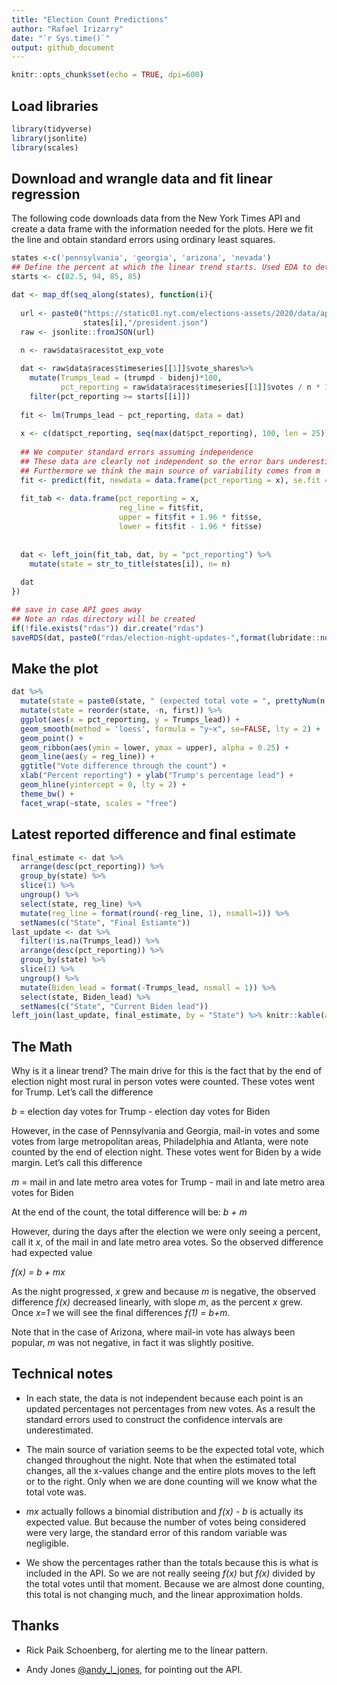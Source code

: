 ```yaml
---
title: "Election Count Predictions"
author: "Rafael Irizarry"
date: "`r Sys.time()`"
output: github_document
---
```


```r
knitr::opts_chunk$set(echo = TRUE, dpi=600)
```

## Load libraries

```r
library(tidyverse)
library(jsonlite)
library(scales)
```

## Download and  wrangle data and fit linear regression

The following code downloads data from the New York Times API
and create a data frame with the information needed for the plots. Here we fit the line and obtain standard errors using ordinary least squares. 

```r
states <-c('pennsylvania', 'georgia', 'arizona', 'nevada')
## Define the percent at which the linear trend starts. Used EDA to determine.
starts <- c(82.5, 94, 85, 85) 

dat <- map_df(seq_along(states), function(i){
  
  url <- paste0("https://static01.nyt.com/elections-assets/2020/data/api/2020-11-03/race-page/",
                states[i],"/president.json")
  raw <- jsonlite::fromJSON(url)
  
  n <- raw$data$races$tot_exp_vote 

  dat <- raw$data$races$timeseries[[1]]$vote_shares%>%
    mutate(Trumps_lead = (trumpd - bidenj)*100,
           pct_reporting = raw$data$races$timeseries[[1]]$votes / n * 100) %>%
    filter(pct_reporting >= starts[[i]])
  
  fit <- lm(Trumps_lead ~ pct_reporting, data = dat)
  
  x <- c(dat$pct_reporting, seq(max(dat$pct_reporting), 100, len = 25))
                
  ## We computer standard errors assuming independence
  ## These data are clearly not independent so the error bars underestimate
  ## Furthermore we think the main source of variability comes from m
  fit <- predict(fit, newdata = data.frame(pct_reporting = x), se.fit = TRUE)
  
  fit_tab <- data.frame(pct_reporting = x, 
                        reg_line = fit$fit, 
                        upper = fit$fit + 1.96 * fit$se,
                        lower = fit$fit - 1.96 * fit$se)
  
  
  dat <- left_join(fit_tab, dat, by = "pct_reporting") %>%
    mutate(state = str_to_title(states[i]), n= n)
  
  dat
})
```


```r
## save in case API goes away
## Note an rdas directory will be created
if(!file.exists("rdas")) dir.create("rdas") 
saveRDS(dat, paste0("rdas/election-night-updates-",format(lubridate::now(), "%Y-%m-%d_%H:%M:%S"),".rds"))
```

## Make the plot

```r
dat %>% 
  mutate(state = paste0(state, " (expected total vote = ", prettyNum(n, big.mark = ","), ")")) %>%
  mutate(state = reorder(state, -n, first)) %>%
  ggplot(aes(x = pct_reporting, y = Trumps_lead)) +
  geom_smooth(method = 'loess', formula = "y~x", se=FALSE, lty = 2) + 
  geom_point() +
  geom_ribbon(aes(ymin = lower, ymax = upper), alpha = 0.25) +
  geom_line(aes(y = reg_line)) +
  ggtitle("Vote difference through the count") + 
  xlab("Percent reporting") + ylab("Trump's percentage lead") +
  geom_hline(yintercept = 0, lty = 2) +
  theme_bw() +
  facet_wrap(~state, scales = "free") 
```

## Latest reported difference and final estimate

```r
final_estimate <- dat %>% 
  arrange(desc(pct_reporting)) %>%
  group_by(state) %>%
  slice(1) %>%
  ungroup() %>%
  select(state, reg_line) %>%
  mutate(reg_line = format(round(-reg_line, 1), nsmall=1)) %>%
  setNames(c("State", "Final Estiamte"))
last_update <- dat %>% 
  filter(!is.na(Trumps_lead)) %>%
  arrange(desc(pct_reporting)) %>%
  group_by(state) %>%
  slice(1) %>%
  ungroup() %>%
  mutate(Biden_lead = format(-Trumps_lead, nsmall = 1)) %>%
  select(state, Biden_lead) %>%
  setNames(c("State", "Current Biden lead"))
left_join(last_update, final_estimate, by = "State") %>% knitr::kable(align = c("l","r","r","r"))
```


## The Math

Why is it a linear trend? The main drive for this is the fact that
by the end of election night most rural in person votes were counted. These votes
went for Trump. Let's call the difference

 
*b* = election day votes for Trump - election day votes for Biden


However, in the case of Pennsylvania and Georgia, mail-in votes and some votes from large metropolitan areas, Philadelphia and Atlanta,
were note counted by the end of election night. These votes went for Biden by a wide margin. Let's call this difference 


*m* = mail in and late metro area votes for Trump - mail in and late metro area votes for Biden


At the end of the count, the total difference will be: *b + m*

However, during the days after the election we were only seeing a percent, call it *x*, of the mail in and late metro area votes. So
the observed difference had expected value

*f(x)  = b + mx*


As the night progressed, *x* grew and because *m* is negative, the observed difference *f(x)* decreased linearly, with slope *m*, as the percent *x* grew.
Once *x=1* we will see the final differences *f(1) = b+m*.


Note that in the case of Arizona, where mail-in vote has always been popular, *m* was not negative, in fact it was slightly positive.


## Technical notes

* In each state, the data is not independent because each point is an updated percentages not percentages from new votes. As a result
the standard errors used to construct the confidence intervals are underestimated.

* The main source of variation seems to be the expected total vote, which changed throughout the night. Note that when the estimated total changes, 
all the x-values change and the entire plots moves to the left or to the right. Only when we are done counting will we know what the total vote was.

* *mx* actually follows a binomial distribution and *f(x) - b* is actually its expected value. But because the number of votes being considered were very large, the standard error of this random variable was negligible. 

* We show the percentages rather than the totals because this is what is included in the API. So we are not really seeing *f(x)* but *f(x)* divided by the total votes until that moment. Because we are almost done counting, this total is not changing much, and the linear approximation holds.



## Thanks

* Rick Paik Schoenberg, for alerting me to the linear pattern.

* Andy Jones [@andy_l_jones](https://twitter.com/andy_l_jones), for pointing out the API.









